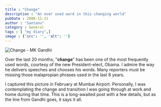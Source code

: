 ```yaml
---
title : "Change"
description : "An over used word in this changing world"
pubDate : 2008-11-21
author : "Santanu"
category : General
tags : [ "my diary",]
image : {'src': '', 'alt': ''}
---
```


<Image src={pic1} alt="Change - MK Gandhi"/>

Over the last 20 months, "**change**" has been one of the most frequently used words, courtesy of the new President-elect, Obama. I admire the way he delivers speeches and chooses his words. Many reporters must be missing those malapropian phrases used in the last 8 years.

I captured this picture in February at Mumbai Airport. Personally, I was contemplating the change and transition I was going through at work and home during that time. This is a long-awaited post with a few details, but as the line from Gandhi goes, it says it all.
